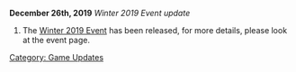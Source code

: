 '''December 26th, 2019''' ''Winter 2019 Event update''

#The [[Winter 2019 Event]] has been released, for more details, please look at the event page.

[[Category: Game Updates]]
